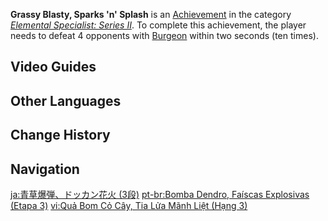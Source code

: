 {{Achievement Infobox
|title        = Grassy Blasty, Sparks 'n' Splash
|id           = 82148
|order id     = 2148
|category     = Elemental Specialist: Series II
|description  = Defeat 4 opponents with [[Burgeon]] within 2s (×10).
|requirements = 
|primogems    = 20
|tracking     = Tracks the number of times the player defeated 4 opponents in this way.
|topic        = 
|hidden       = 
|tier         = 3
|tiers_total  = 3
|set          = Grassy Blasty, Sparks 'n' Splash
}}
'''Grassy Blasty, Sparks 'n' Splash''' is an [[Achievement]] in the category ''[[Elemental Specialist: Series II]]''. To complete this achievement, the player needs to defeat 4 opponents with [[Burgeon]] within two seconds (ten times).
<!--
==Gameplay Notes==

==Trivia==
-->
==Video Guides==
{{Transclude|Grassy Blasty, Sparks 'n' Splash|Video Guides}}

==Other Languages==
{{Transclude|Grassy Blasty, Sparks 'n' Splash|Other Languages}}

==Change History==
{{Change History|3.1}}
<!--
==References==
{{Reflist}}
-->
==Navigation==
{{Achievement Navbox}}

[[ja:青草爆弾、ドッカン花火 (3段)]]
[[pt-br:Bomba Dendro, Faíscas Explosivas (Etapa 3)]]
[[vi:Quả Bom Cỏ Cây, Tia Lửa Mãnh Liệt (Hạng 3)]]
